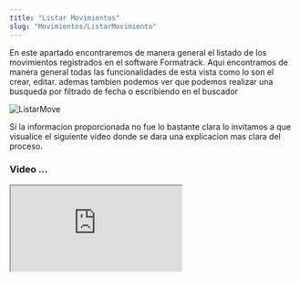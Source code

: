 ```yaml
---
title: "Listar Movimientos"
slug: "Movimientos/ListarMovimiento"
---
```



<Tabs>
  <TabItem label="Endpoint">
    <ApiEndpoint url={`${API_BASE_URL}bodega/movimientos`} />
  </TabItem>
</Tabs>

En este apartado encontraremos de manera general el listado de los movimientos registrados en el software Formatrack.
Aqui encontramos de manera general todas las funcionalidades de esta vista como lo son el crear, editar. ademas tambien podemos ver que podemos realizar una busqueda por filtrado de fecha o escribiendo en el buscador

<Image src={ListarMove} alt="ListarMove" width={3148} height={2270} />


Si la informacion proporcionada no fue lo bastante clara lo invitamos a que visualice el siguiente video donde se dara una explicacion mas clara del proceso.

### Video ...

<div style={{ display: "flex", justifyContent: "center" }}>
  <iframe
    style={{ height: "500px", width: "100%" }}
    src="https://www.youtube.com/embed/0ujLxaoTfJA"
    
    title="Tutorial"
    frameBorder="0"
    allow="accelerometer; autoplay; clipboard-write; encrypted-media; gyroscope; picture-in-picture"
    allowFullScreen
  ></iframe>
</div>